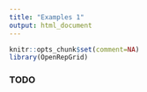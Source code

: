 ```yaml
---
title: "Examples 1"
output: html_document
---
```


```r
knitr::opts_chunk$set(comment=NA)
library(OpenRepGrid)
```

### TODO
